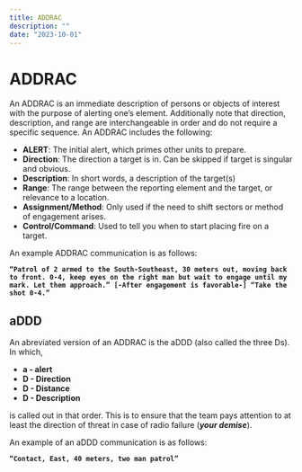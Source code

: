 ```yaml
---
title: ADDRAC
description: ""
date: "2023-10-01"
---
```


# ADDRAC
An ADDRAC is an immediate description of persons or objects of interest with the purpose of alerting one’s element. Additionally note that direction, description, and range are interchangeable in order and do not require a specific sequence. An ADDRAC includes the following:

- **ALERT**: The initial alert, which primes other units to prepare.
- **Direction**: The direction a target is in. Can be skipped if target is singular and obvious.
- **Description**: In short words, a description of the target(s)
- **Range**: The range between the reporting element and the target, or relevance to a location.
- **Assignment/Method**: Only used if the need to shift sectors or method of engagement arises.
- **Control/Command**: Used to tell you when to start placing fire on a target.

An example ADDRAC communication is as follows:

**`“Patrol of 2 armed to the South-Southeast, 30 meters out, moving back to front. 0-4, keep eyes on the right man but wait to engage until my mark. Let them approach.” [-After engagement is favorable-] “Take the shot 0-4.”`**

## aDDD
An abreviated version of an ADDRAC is the aDDD (also called the three Ds). In which,

- **a - alert**
- **D - Direction**
- **D - Distance**
- **D - Description**

is called out in that order. This is to ensure that the team pays attention to at least the direction of threat in case of radio failure (***your demise***).

An example of an aDDD communication is as follows:

**`“Contact, East, 40 meters, two man patrol”`**